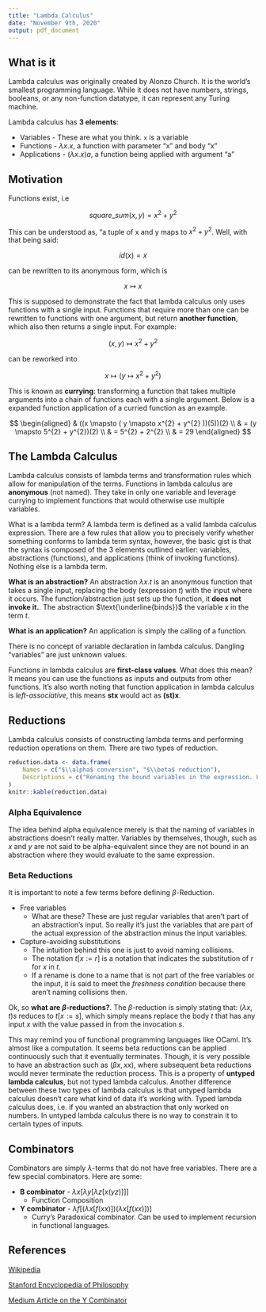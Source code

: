 ```yaml
---
title: "Lambda Calculus"
date: "November 9th, 2020"
output: pdf_document
---
```


## What is it

Lambda calculus was originally created by Alonzo Church. It is the world's smallest programming language. While it does not have numbers, strings, booleans, or any non-function datatype, it can represent any Turing machine.

Lambda calculus has **3 elements**:

* Variables - These are what you think. $\texttt{x}$ is a variable
* Functions - $\lambda x.x$, a function with parameter "x" and body "x"
* Applications - $(\lambda x.x)a$, a function being applied with argument "a"

## Motivation

Functions exist, i.e

$$
square\_sum(x, y) = x^{2} + y^{2}
$$

This can be understood as, "a tuple of x and y maps to $x^{2} + y^{2}$. Well, with that being said:

$$
id(x) = x
$$

can be rewritten to its anonymous form, which is

$$
x \mapsto x
$$

This is supposed to demonstrate the fact that lambda calculus only uses functions with a single input. Functions that require more than one can be rewritten to functions with one argument, but return **another function**, which also then returns a single input. For example:

$$
(x, y) \mapsto x^{2} + y^{2}
$$

can be reworked into

$$
x \mapsto ( y \mapsto x^{2} + y^{2} )
$$

This is known as **currying**: transforming a function that takes multiple arguments into a chain of functions each with a single argument. Below is a expanded function application of a curried function as an example.

$$
\begin{aligned}
& ((x \mapsto ( y \mapsto x^{2} + y^{2} ))(5))(2) \\
& = (y \mapsto 5^{2} + y^{2})(2) \\
& = 5^{2} + 2^{2} \\
& = 29
\end{aligned}
$$

## The Lambda Calculus

Lambda calculus consists of lambda terms and transformation rules which allow for manipulation of the terms. Functions in lambda calculus are **anonymous** (not named). They take in only one variable and leverage currying to implement functions that would otherwise use multiple variables.

What is a lambda term? A lambda term is defined as a valid lambda calculus expression. There are a few rules that allow you to precisely verify whether something conforms to lambda term syntax, however, the basic gist is that the syntax is composed of the 3 elements outlined earlier: variables, abstractions (functions), and applications (think of invoking functions). Nothing else is a lambda term.

**What is an abstraction?** An abstraction $\lambda x.t$ is an anonymous function that takes a single input, replacing the body (expression $t$) with the input where it occurs. The function/abstraction just sets up the function, it **does not invoke it.**. The abstraction $\text{\underline{binds}}$ the variable $x$ in the term $t$.

**What is an application?** An application is simply the calling of a function.

There is no concept of variable declaration in lambda calculus. Dangling "variables" are just unknown values.

Functions in lambda calculus are **first-class values**. What does this mean? It means you can use the functions as inputs and outputs from other functions. It's also worth noting that function application in lambda calculus is *left-associative*, this means **stx** would act as **(st)x**.

## Reductions

Lambda calculus consists of constructing lambda terms and performing reduction operations on them. There are two types of reduction.

```r
reduction.data <- data.frame(
    Names = c("$\\alpha$ conversion", "$\\beta$ reduction"),
    Descriptions = c("Renaming the bound variables in the expression. Used to avoid naming collisions", "Replacing the bound variables with the argument expression in the body of the abstraction.")
)
knitr::kable(reduction.data)
```

### Alpha Equivalence

The idea behind alpha equivalence merely is that the naming of variables in abstractions doesn't really matter. Variables by themselves, though, such as *x* and *y* are not said to be alpha-equivalent since they are not bound in an abstraction where they would evaluate to the same expression.

### Beta Reductions

It is important to note a few terms before defining $\beta$-Reduction.

* Free variables
  * What are these? These are just regular variables that aren't part of an abstraction's input. So really it's just the variables that are part of the actual expression of the abstraction minus the input variables.
* Capture-avoiding substitutions
  * The intuition behind this one is just to avoid naming collisions.
  * The notation $t[x := r]$ is a notation that indicates the substitution of $r$ for $x$ in $t$.
  * If a rename is done to a name that is not part of the free variables or the input, it is said to meet the *freshness condition* because there aren't naming collisions then.

Ok, so **what are $\beta$-reductions?**. The $\beta$-reduction is simply stating that: $(\lambda x, t)s$ reduces to $t[x := s]$, which simply means replace the body $t$ that has any input $x$ with the value passed in from the invocation $s$.

This may remind you of functional programming languages like OCaml. It's almost like a computation. It seems beta reductions can be applied continuously such that it eventually terminates. Though, it is very possible to have an abstraction such as $(\beta x, xx)$, where subsequent beta reductions would never terminate the reduction process. This is a property of **untyped lambda calculus**, but not typed lambda calculus. Another difference between these two types of lambda calculus is that untyped lambda calculus doesn't care what kind of data it's working with. Typed lambda calculus does, i.e. if you wanted an abstraction that only worked on numbers. In untyped lambda calculus there is no way to constrain it to certain types of inputs.

## Combinators

Combinators are simply $\lambda$-terms that do not have free variables. There are a few special combinators. Here are some:

* **B combinator** - $\lambda x [ \lambda y [ \lambda z [ x(yz) ]]]$
  * Function Composition
* **Y combinator** - $\lambda f [( \lambda x [f(xx)])( \lambda x [f(xx)])]$
  * Curry's Paradoxical combinator. Can be used to implement recursion in functional languages.

## References

[Wikipedia](https://en.wikipedia.org/wiki/Lambda_calculus)

[Stanford Encyclopedia of Philosophy](https://plato.stanford.edu/entries/lambda-calculus/)

[Medium Article on the Y Combinator](https://medium.com/@ayanonagon/the-y-combinator-no-not-that-one-7268d8d9c46)
